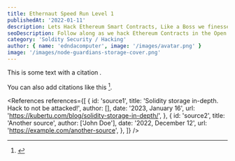 ```yaml
---
title: Ethernaut Speed Run Level 1
publishedAt: '2022-01-11'
description: Lets Hack Ethereum Smart Contracts, Like a Boss we finesse the code and break it down to win the level in no time.
seoDescription: Follow along as we hack Ethereum Contracts in the Open Zeppelin Game, Ethernaut
category: 'Soldity Security / Hacking'
author: { name: 'edndacomputer', image: '/images/avatar.png' }
image: '/images/node-guardians-storage-cover.png'
---
```



This is some text with a citation <Cite id='source1'/>.

You can also add citations like this [^1].

[^1]:
    <Cite id="source2" />

<References
  references={[
    {
      id: 'source1',
      title: 'Solidity storage in-depth. Hack to not be attacked!',
      author: [],
      date: '2023, January 16',
      url: 'https://kubertu.com/blog/solidity-storage-in-depth/',
    },
    {
      id: 'source2',
      title: 'Another source',
      author: ['John Doe'],
      date: '2022, December 12',
      url: 'https://example.com/another-source',
    },
  ]}
/>
